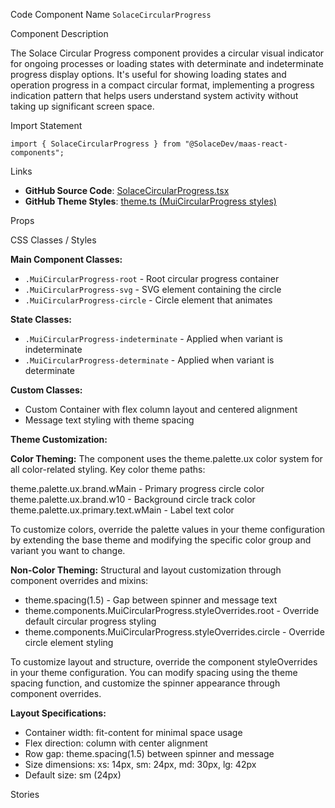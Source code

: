 
<Meta of={SolaceCircularProgressStories} />

<Title>Circular Progress</Title>

<Description of={SolaceCircularProgressStories} />

<Subtitle>Code Component Name</Subtitle>
`SolaceCircularProgress`

<Subtitle>Component Description</Subtitle>

The Solace Circular Progress component provides a circular visual indicator for ongoing processes or loading states with determinate and indeterminate progress display options. It's useful for showing loading states and operation progress in a compact circular format, implementing a progress indication pattern that helps users understand system activity without taking up significant screen space.

<Subtitle>Import Statement</Subtitle>

```tsx
import { SolaceCircularProgress } from "@SolaceDev/maas-react-components";
```

<Subtitle>Links</Subtitle>

- **GitHub Source Code**: [SolaceCircularProgress.tsx](https://github.com/SolaceDev/maas-react-components/blob/main/src/components/SolaceCircularProgress.tsx)
- **GitHub Theme Styles**: <a href="https://github.com/SolaceDev/maas-react-components/blob/main/src/resources/theme.ts#:~:text=MuiCircularProgress" target="_blank">theme.ts (MuiCircularProgress styles)</a>

<Subtitle>Props</Subtitle>

<ArgTypes of={SolaceCircularProgressStories} />

<Subtitle>CSS Classes / Styles</Subtitle>

**Main Component Classes:**

- `.MuiCircularProgress-root` - Root circular progress container
- `.MuiCircularProgress-svg` - SVG element containing the circle
- `.MuiCircularProgress-circle` - Circle element that animates

**State Classes:**

- `.MuiCircularProgress-indeterminate` - Applied when variant is indeterminate
- `.MuiCircularProgress-determinate` - Applied when variant is determinate

**Custom Classes:**

- Custom Container with flex column layout and centered alignment
- Message text styling with theme spacing

**Theme Customization:**

**Color Theming:**
The component uses the theme.palette.ux color system for all color-related styling. Key color theme paths:

<div style={{ display: "flex", alignItems: "center", margin: "8px 0" }}>
	<div
		style={{
			width: "16px",
			height: "16px",
			backgroundColor: "#00C895",
			border: "1px solid rgba(0,0,0,0.2)",
			borderRadius: "3px",
			marginRight: "8px"
		}}
	></div>
	<span>theme.palette.ux.brand.wMain - Primary progress circle color</span>
</div>
<div style={{ display: "flex", alignItems: "center", margin: "8px 0" }}>
	<div
		style={{
			width: "16px",
			height: "16px",
			backgroundColor: "#E6FAF4",
			border: "1px solid rgba(0,0,0,0.2)",
			borderRadius: "3px",
			marginRight: "8px"
		}}
	></div>
	<span>theme.palette.ux.brand.w10 - Background circle track color</span>
</div>
<div style={{ display: "flex", alignItems: "center", margin: "8px 0" }}>
	<div
		style={{
			width: "16px",
			height: "16px",
			backgroundColor: "#273749",
			border: "1px solid rgba(0,0,0,0.2)",
			borderRadius: "3px",
			marginRight: "8px"
		}}
	></div>
	<span>theme.palette.ux.primary.text.wMain - Label text color</span>
</div>

To customize colors, override the palette values in your theme configuration by extending the base theme and modifying the specific color group and variant you want to change.

**Non-Color Theming:**
Structural and layout customization through component overrides and mixins:

- theme.spacing(1.5) - Gap between spinner and message text
- theme.components.MuiCircularProgress.styleOverrides.root - Override default circular progress styling
- theme.components.MuiCircularProgress.styleOverrides.circle - Override circle element styling

To customize layout and structure, override the component styleOverrides in your theme configuration. You can modify spacing using the theme spacing function, and customize the spinner appearance through component overrides.

**Layout Specifications:**

- Container width: fit-content for minimal space usage
- Flex direction: column with center alignment
- Row gap: theme.spacing(1.5) between spinner and message
- Size dimensions: xs: 14px, sm: 24px, md: 30px, lg: 42px
- Default size: sm (24px)

<Subtitle>Stories</Subtitle>

<CustomStories />
